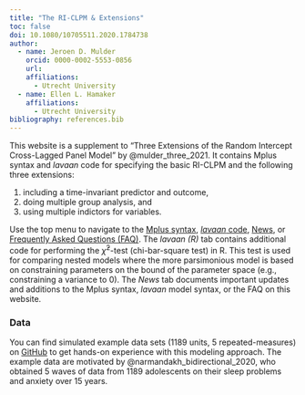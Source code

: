```yaml
---
title: "The RI-CLPM & Extensions"
toc: false
doi: 10.1080/10705511.2020.1784738
author:
  - name: Jeroen D. Mulder
    orcid: 0000-0002-5553-0856
    url: 
    affiliations:
      - Utrecht University
  - name: Ellen L. Hamaker
    affiliations:
      - Utrecht University
bibliography: references.bib
---
```


This website is a supplement to "Three Extensions of the Random Intercept Cross-Lagged Panel Model" by @mulder_three_2021. It contains Mplus syntax and *lavaan* code for specifying the basic RI-CLPM and the following three extensions:

1. including a time-invariant predictor and outcome,
2. doing multiple group analysis, and
3. using multiple indictors for variables. 

Use the top menu to navigate to the [Mplus syntax](https://jeroendmulder.github.io/RI-CLPM/mplus.html), [*lavaan* code](https://jeroendmulder.github.io/RI-CLPM/lavaan.html), [News](https://jeroendmulder.github.io/RI-CLPM/news.html), or [Frequently Asked Questions (FAQ)](https://jeroendmulder.github.io/RI-CLPM/faq.html). The *lavaan (R)* tab contains additional code for performing the $\bar{\chi}^{2}$-test (chi-bar-square test) in R. This test is used for comparing nested models where the more parsimonious model is based on constraining parameters on the bound of the parameter space (e.g., constraining a variance to 0). The *News* tab documents important updates and additions to the Mplus syntax, *lavaan* model syntax, or the FAQ on this website.  

### Data
You can find simulated example data sets (1189 units, 5 repeated-measures) on [GitHub](https://github.com/jeroendmulder/RI-CLPM/tree/master/data) to get hands-on experience with this modeling approach. The example data are motivated by @narmandakh_bidirectional_2020, who obtained 5 waves of data from 1189 adolescents on their sleep problems and anxiety over 15 years.
